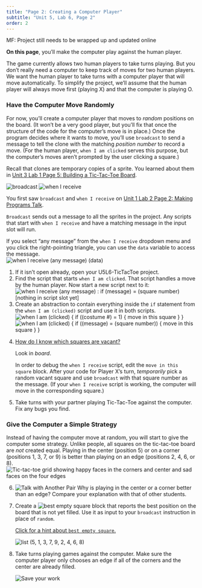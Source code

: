```yaml
---
title: "Page 2: Creating a Computer Player"
subtitle: "Unit 5, Lab 6, Page 2"
order: 2
---
```


::: todo
<p>MF: Project still needs to be wrapped up and updated online</p>
:::

::: learn
<p><strong>On this page</strong>, you'll make the computer play against
the human player.</p>
:::

<p>The game currently allows two human players to take turns playing.
But you don't really need a computer to keep track of moves for two
human players. We want the human player to take turns with a computer
player that will move automatically. To simplify the project, we'll
assume that the human player will always move first (playing X) and that
the computer is playing O.</p>

<h3>Have the Computer Move Randomly</h3>

<p>For now, you'll create a computer player that moves to
<em>random</em> positions on the board. (It won't be a very good player,
but you'll fix that once the structure of the code for the computer's
move is in place.) Once the program decides where it wants to move,
you'll use <code>broadcast</code> to send a message to tell the clone
with the matching <var>position number</var> to record a move. (For the
human player, <code>when I am clicked</code> serves this purpose, but
the computer's moves aren't prompted by the user clicking a square.)</p>

::: endnote
Recall that clones are temporary copies of a sprite. You learned about
them in
<a href="/unit-3/lab-1/5-building-tic-tac-toe.html" title="Unit 3 Lab 1 Page 5: Building a Tic-Tac-Toe Board">Unit
3 Lab 1 Page 5: Building a Tic-Tac-Toe Board</a>.
:::

<p><img src="/img/blocks/broadcast.png" title="broadcast" alt="broadcast" class="indent"/>
<img src="/img/blocks/when-i-receive.png" title="when I receive" alt="when I receive" class="indent"/></p>

::: sidenote
You first saw <code>broadcast</code> and <code>when I receive</code> on
<a href="/unit-1/lab-2/2-gossip.html" title="Unit 1 Lab 2 Page 2: Making Programs Talk">Unit
1 Lab 2 Page 2: Making Programs Talk</a>.
:::

<p><code>Broadcast</code> sends out a message to all the sprites in the
project. Any scripts that start with <code>when I receive</code> and
have a matching message in the input slot will run.</p>

<p>If you select "any message" from the <code>when I receive</code>
dropdown menu and you click the right-pointing triangle, you can use the
<code>data</code> variable to access the message.<br />
<img src="/img/blocks/when-i-receive-any-message.png" title="when I receive (any message) (data)" alt="when I receive (any message) (data)" class="indent"/></p>

::: {#first .forYouToDo}
<ol>

<li>If it isn't open already, open your U5L6-TicTacToe project.</li>

<li>Find the script that starts <code>when I am clicked</code>. That
script handles a move by the human player. Now start a new script next
to it:<br />
<img src="/img/5-algorithms/when-receive.png" title="when I receive (any message) : if (message) = (square number) [nothing in script slot yet]" alt="when I receive (any message) : if (message) = (square number) [nothing in script slot yet]" class="indent"/></li>

<li>Create an abstraction to contain everything inside the
<code>if</code> statement from the <code>when I am (clicked)</code>
script and use it in both scripts.<br />
<img src="/img/5-algorithms/when-clicked.png" title="when I am (clicked) {
if ((costume #) = 1) {
move in this square
}
}" alt="when I am (clicked) {
if ((costume #) = 1) {
move in this square
}
}" class="indent"/>   
<img src="/img/5-algorithms/when-receive-move.png" title="when I am (clicked) {
if ((message) = (square number)) {
move in this square
}
}" alt="when I am (clicked) {
if ((message) = (square number)) {
move in this square
}
}" class="indent"/></li>

<li>

::: sidenoteBig
<a href="#hint-how-vacant" data-toggle="collapse" title="How do I know which squares are vacant?">How
do I know which squares are vacant?</a>

::: {#hint-how-vacant .collapse}
<p>Look in <var>board</var>.</p>
:::
:::

In order to debug the <code>when I receive</code> script, edit the
<code>move in this square</code> block. After your code for Player X's
turn, <em>temporarily</em> pick a random vacant square and use
<code>broadcast</code> with that square number as the message. (If your
<code>when I receive</code> script is working, the computer will move in
the corresponding square.)

</li>

<li>Take turns with your partner playing Tic-Tac-Toe against the
computer. Fix any bugs you find.</li>

</ol>
:::

<h3>Give the Computer a Simple Strategy</h3>

<p>Instead of having the computer move at random, you will start to give
the computer some strategy. Unlike people, all squares on the
tic-tac-toe board are <em>not</em> created equal. Playing in the center
(position 5) or on a corner (positions 1, 3, 7, or 9) is better than
playing on an edge (positions 2, 4, 6, or 8).<br />
<img src="/img/5-algorithms/position-ranking.png" title="Tic-tac-toe grid showing happy faces in the corners and center and sad faces on the four edges" alt="Tic-tac-toe grid showing happy faces in the corners and center and sad faces on the four edges" class="indent noshadow"/></p>

::: forYouToDo
<ol start="6">

<li><img src="/img/icons/talk-with-another-pair.png" title="Talk with Another Pair" alt="Talk with Another Pair" class="imageRight"/>
Why is playing in the center or a corner better than an edge? Compare
your explanation with that of other students.<br></li>

<li>

Create a
<img src="/img/5-algorithms/best-empty-square.png" title="best empty square" alt="best empty square" class="inline"/>
block that reports the best position on the board that is not yet
filled. Use it as input to your <code>broadcast</code> instruction in
place of <code>random</code>.

::: endnote
<a href="#hint-empty" data-toggle="collapse" title="Click for a hint about best empty square.">Click
for a hint about <code>best empty square</code>.</a>

::: {#hint-empty .collapse}
<img src="/img/5-algorithms/empties.png" title="list (5, 1, 3, 7, 9, 2, 4, 6, 8)" alt="list (5, 1, 3, 7, 9, 2, 4, 6, 8)" class="indent"/>
:::
:::

</li>

<li>Take turns playing games against the computer. Make sure the
computer player only chooses an edge if all of the corners and the
center are already filled.</li>

<img src="/img/icons/save-now.png" title="Save your work" alt="Save your work" class="inline"/>

</ol>
:::
